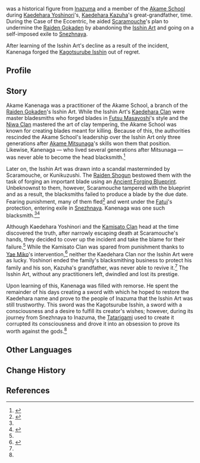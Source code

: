 {{Character Infobox
|type             = Mentioned
|image            = <!-- NPC {{subst:PAGENAME}}.png -->
|realname         = <!-- Optional, if different from in-game name -->
|deceased         = Past
|region           = Inazuma

|affiliation      = Akame School
|affiliation2     = Isshin Art
|title            = 
|ancestry         = Akame Clan
}}
{{Lang|'''Akame Kanenaga'''|ja=赤目兼長|ja_rm=Akame Kanenaga}} was a historical figure from [[Inazuma]] and a member of the [[Akame School]] during [[Kaedehara Yoshinori]]'s, [[Kaedehara Kazuha]]'s great-grandfather, time. During the Case of the Eccentric, he aided [[Scaramouche]]'s plan to undermine the [[Raiden Gokaden]] by abandoning the [[Isshin Art]] and going on a self-imposed exile to [[Snezhnaya]].

After learning of the Isshin Art's decline as a result of the incident, Kanenaga forged the [[Kagotsurube Isshin]] out of regret.

==Profile==
==Story==
Akame Kanenaga was a practitioner of the Akame School, a branch of the [[Raiden Gokaden]]'s Isshin Art. While the Isshin Art's [[Kaedehara Clan]] were master bladesmiths who forged blades in [[Futsu Masayoshi]]'s style and the [[Niwa Clan]] mastered the art of clay tempering, the Akame School was known for creating blades meant for killing. Because of this, the authorities rescinded the Akame School's leadership over the Isshin Art only three generations after [[Akame Mitsunaga]]'s skills won them that position. Likewise, Kanenaga &mdash; who lived several generations after Mitsunaga &mdash; was never able to become the head blacksmith.<ref name="KagoIsshin">{{Ref/Weapon|Kagotsurube Isshin}}</ref>

Later on, the Isshin Art was drawn into a scandal masterminded by Scaramouche, or Kunikuzushi. The [[Raiden Shogun]] bestowed them with the task of forging an important blade using an [[Ancient Forging Blueprint]]. Unbeknownst to them, however, Scaramouche tampered with the blueprint and as a result, the blacksmiths failed to produce a blade by the due date. Fearing punishment, many of them fled<ref name="Palace Black">{{Ref/Quest|The Palace, Dyed in Black (Quest)}}</ref> and went under the [[Fatui]]'s protection, entering exile in [[Snezhnaya]]. Kanenaga was one such blacksmith.<ref name="KagoIsshin" /><ref name="EreEnd">{{Ref/Quest|Ere the End, a Glance Back}}</ref>

Although Kaedehara Yoshinori and the [[Kamisato Clan]] head at the time discovered the truth, after narrowly escaping death at Scaramouche's hands, they decided to cover up the incident and take the blame for their failure.<ref name="Palace Black" /> While the Kamisato Clan was spared from punishment thanks to [[Yae Miko]]'s intervention,<ref>{{Ref/CS|Yae Miko|5}}</ref> neither the Kaedehara Clan nor the Isshin Art were as lucky. Yoshinori ended the family's blacksmithing business to protect his family and his son, Kazuha's grandfather, was never able to revive it.<ref name="Palace Black" /> The Isshin Art, without any practitioners left, dwindled and lost its prestige.

Upon learning of this, Kanenaga was filled with remorse. He spent the remainder of his days creating a sword with which he hoped to restore the Kaedehara name and prove to the people of Inazuma that the Isshin Art was still trustworthy. This sword was the Kagotsurube Isshin, a sword with a consciousness and a desire to fulfill its creator's wishes; however, during its journey from Snezhnaya to Inazuma, the [[Tatarigami]] used to create it corrupted its consciousness and drove it into an obsession to prove its worth against the gods.<ref name="EreEnd" />

==Other Languages==
{{Other Languages|default_hidden=1
|en      = Akame Kanenaga
|zhs     = 赤目兼长
|zhs_rm  = Chìmù Jiāncháng{{Assumed}}
|zht     = 赤目兼長
|zht_rm  = Chìmù Jiāncháng{{Assumed}}
|ja      = 赤目兼長
|ja_rm   = Akame Kanenaga
|ko      = 아카메 카네나가
|fr      = Akame Kanenaga
|ru      = Акамэ Канэнага
|th      = Akame Kanenaga
|vi      = Akame Kanenaga
|de      = Akame Kanenaga
|id      = Akame Kanenaga
|pt      = Akame Kanenaga
|tr      = Akame Kanenaga
|it      = Akame Kanenaga
}}

==Change History==
{{Change History|introduced=2.8}}

==References==
{{Reflist}}